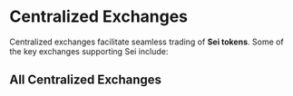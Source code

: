 

# Centralized Exchanges

Centralized exchanges facilitate seamless trading of **Sei tokens**. Some of the
key exchanges supporting Sei include:

<AppCardsGrid tags={[Tag.CEX]} />

## All Centralized Exchanges

<AppCardsGridCategory category="centralized%20exchange" />
